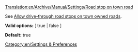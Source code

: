 [[Translation:en/Archive/Manual/Settings/Road stop on town road]]


See [[en/Archive/Manual/Settings/Advanced Settings/Stations#Allow drive-through road stops on town owned roads|Allow drive-through road stops on town owned roads]].


'''Valid options:''' [ true | false ]

'''Default:''' true

[[Category:en/Settings & Preferences]]